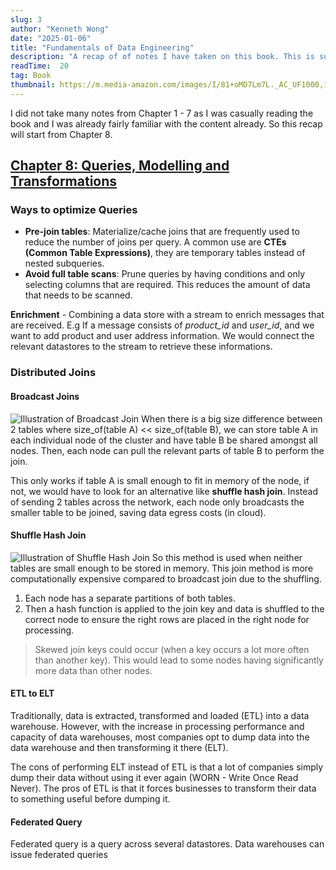 ```yaml
---
slug: 3
author: "Kenneth Wong"
date: "2025-01-06"
title: "Fundamentals of Data Engineering"
description: "A recap of of notes I have taken on this book. This is subjected to change as I am still reading the book"
readTime:  20
tag: Book
thumbnail: https://m.media-amazon.com/images/I/81+oMD7Lm7L._AC_UF1000,1000_QL80_.jpg
---
```


I did not take many notes from Chapter 1 - 7 as I was casually reading the book and I was already fairly familiar with the content already. So this recap will start from Chapter 8.


## <ins> Chapter 8: Queries, Modelling and Transformations </ins>

### Ways to optimize Queries
- **Pre-join tables**: Materialize/cache joins that are frequently used to reduce the number of joins per query. A common use are **CTEs (Common Table Expressions)**, they are temporary tables instead of nested subqueries.
- **Avoid full table scans**: Prune queries by having conditions and only selecting columns that are required. This reduces the amount of data that needs to be scanned.

**Enrichment** - Combining a data store with a stream to enrich messages that are received. E.g If a message consists of *product_id* and *user_id*, and we want to add product and user address information. We would connect the relevant datastores to the stream to retrieve these informations.

### Distributed Joins

#### Broadcast Joins
![Illustration of Broadcast Join](https://miro.medium.com/v2/resize:fit:1200/1*CGdKXWGQ1xtB0Lbq7gdI1g.png)
When there is a big size difference between 2 tables where size_of(table A) \<\< size_of(table B), we can store table A in each individual node of the cluster and have table B be shared amongst all nodes. Then, each node can pull the relevant parts of table B to perform the join.

This only works if table A is small enough to fit in memory of the node, if not, we would have to look for an alternative like **shuffle hash join**. Instead of sending 2 tables across the network, each node only broadcasts the smaller table to be joined, saving data egress costs (in cloud).

#### Shuffle Hash Join
![Illustration of Shuffle Hash Join](https://miro.medium.com/v2/resize:fit:515/1*9b4I_u3fcYnKyu2cIxWtsg.png)
So this method is used when neither tables are small enough to be stored in memory. This join method is more computationally expensive compared to broadcast join due to the shuffling.
1. Each node has a separate partitions of both tables.
2. Then a hash function is applied to the join key and data is shuffled to the correct node to ensure the right rows are placed in the right node for processing.
> Skewed join keys could occur (when a key occurs a lot more often than another key). This would lead to some nodes having significantly more data than other nodes.

#### ETL to ELT
Traditionally, data is extracted, transformed and loaded (ETL) into a data warehouse. However, with the increase in processing performance and capacity of data warehouses, most companies opt to dump data into the data warehouse and then transforming it there (ELT).

The cons of performing ELT instead of ETL is that a lot of companies simply dump their data without using it ever again (WORN - Write Once Read Never). The pros of ETL is that it forces businesses to transform their data to something useful before dumping it.


#### Federated Query
Federated query is a query across several datastores. Data warehouses can issue federated queries